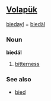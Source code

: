 ==[[Volapük]]==

[[biedayl]] = [[biedäl]] 
===Noun===
'''biedäl'''

# [[bitterness]]

===See also===
*[[bied]]